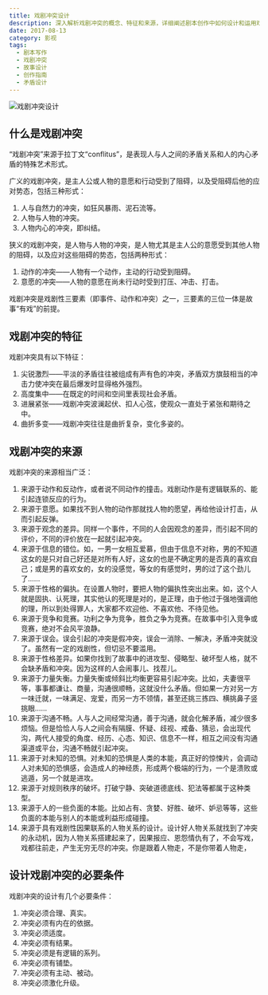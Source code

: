 ```yaml
---
title: 戏剧冲突设计
description: 深入解析戏剧冲突的概念、特征和来源，详细阐述剧本创作中如何设计和运用戏剧冲突来推动故事发展
date: 2017-08-13
category: 影视
tags:
  - 剧本写作
  - 戏剧冲突
  - 故事设计
  - 创作指南
  - 矛盾设计
---
```


![戏剧冲突设计](https://img.dava.cc/img/戏剧冲突设计.png)

## 什么是戏剧冲突

“戏剧冲突”来源于拉丁文“conflitus”，是表现人与人之间的矛盾关系和人的内心矛盾的特殊艺术形式。

广义的戏剧冲突，是主人公或人物的意愿和行动受到了阻碍，以及受阻碍后他的应对势态，包括三种形式：

1. 人与自然力的冲突，如狂风暴雨、泥石流等。
2. 人物与人物的冲突。
3. 人物内心的冲突，即纠结。

狭义的戏剧冲突，是人物与人物的冲突，是人物尤其是主人公的意愿受到其他人物的阻碍，以及应对这些阻碍的势态，包括两种形式：

1. 动作的冲突——人物有一个动作，主动的行动受到阻碍。
2. 意愿的冲突——人物的意愿在尚未行动时受到打压、冲击、打击。

戏剧冲突是戏剧性三要素（即事件、动作和冲突）之一，三要素的三位一体是故事“有戏”的前提。

## 戏剧冲突的特征

戏剧冲突具有以下特征：

1. 尖锐激烈——平淡的矛盾往往被组成有声有色的冲突，矛盾双方旗鼓相当的冲击力使冲突在最后爆发时显得格外强烈。
2. 高度集中——在既定的时间和空间里表现社会矛盾。
3. 进展紧张——戏剧冲突波澜起伏、扣人心弦，使观众一直处于紧张和期待之中。
4. 曲折多变——戏剧冲突往往是曲折复杂，变化多姿的。

## 戏剧冲突的来源

戏剧冲突的来源相当广泛：

1. 来源于动作和反动作，或者说不同动作的撞击。戏剧动作是有逻辑联系的、能引起连锁反应的行为。
2. 来源于意愿。如果找不到人物的动作那就找人物的愿望，再给他设计打击，从而引起反弹。
3. 来源于观念的差异。同样一个事件，不同的人会因观念的差异，而引起不同的评价，不同的评价放在一起就引起冲突。
4. 来源于信息的错位。如，一男一女相互爱慕，但由于信息不对称，男的不知道这女的是只对自己好还是对所有人好，这女的也是不确定男的是否真的喜欢自己；或是男的喜欢女的，女的没感觉，等女的有感觉时，男的过了这个劲儿了……
5. 来源于性格的偏执。在设置人物时，要把人物的偏执性突出出来。如，这个人就是固执、认死理，其实他认的死理是对的，是正理，由于他过于强地强调他的理，所以到处得罪人，大家都不欢迎他、不喜欢他、不待见他。
6. 来源于竞争和竞赛。功利之争为竞争，胜负之争为竞赛。在故事中引入竞争或竞赛，绝对不会风平浪静。
7. 来源于误会。误会引起的冲突是假冲突，误会一消除、一解决，矛盾冲突就没了。虽然有一定的戏剧性，但切忌不要滥用。
8. 来源于性格差异。如果你找到了故事中的进攻型、侵略型、破坏型人格，就不会缺矛盾和冲突。因为这样的人会闹事儿、找茬儿。
9. 来源于力量失衡。力量失衡或倾斜比均衡更容易引起冲突。比如，夫妻很平等，事事都谦让、商量，沟通很顺畅，这就没什么矛盾。但如果一方对另一方一味迁就，一味满足、宠爱，而另一方不领情，甚至还挑三拣四、横挑鼻子竖挑眼……
10. 来源于沟通不畅。人与人之间经常沟通，善于沟通，就会化解矛盾，减少很多烦恼。但是恰恰人与人之间会有隔膜、怀疑、歧视、戒备、猜忌，会出现代沟，两代人接受的角度、经历、心态、知识、信息不一样，相互之间没有沟通渠道或平台，沟通不畅就引起冲突。
11. 来源于对未知的恐惧。对未知的恐惧是人类的本能，真正好的惊悚片，会调动人对未知的恐惧感，会造成人的神经质，形成两个极端的行为，一个是溃败或逃遁，另一个就是进攻。
12. 来源于对规则秩序的破坏。打破宁静、突破道德底线、犯法等都属于这种类型。
13. 来源于人的一些负面的本能。比如占有、贪婪、好胜、破坏、妒忌等等，这些负面的本能与别人的本能或利益形成碰撞。
14. 来源于具有戏剧性因果联系的人物关系的设计。设计好人物关系就找到了冲突的永动机，因为人物关系搭建起来了，因果报应、恩怨情仇有了，不会写戏，戏都往前走，产生无穷无尽的冲突。你是跟着人物走，不是你带着人物走，

## 设计戏剧冲突的必要条件

戏剧冲突的设计有几个必要条件：

1. 冲突必须合理、真实。
2. 冲突必须有内在的依据。
3. 冲突必须适度。
4. 冲突必须有结果。
5. 冲突必须是有逻辑的系列。
6. 冲突必须有铺垫。
7. 冲突必须有主动、被动。
8. 冲突必须激化升级。